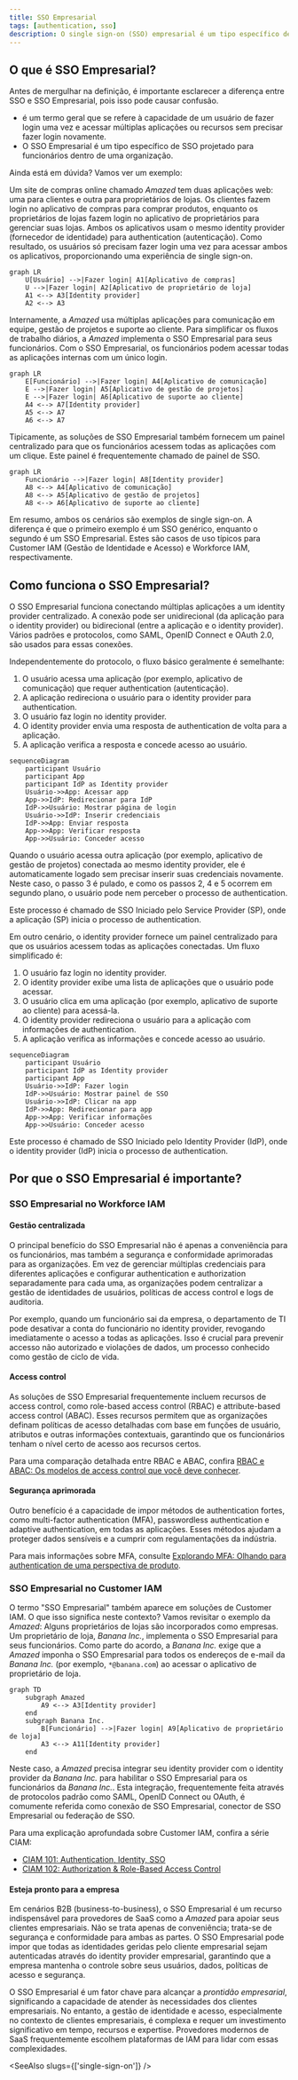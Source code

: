 ```yaml
---
title: SSO Empresarial
tags: [authentication, sso]
description: O single sign-on (SSO) empresarial é um tipo específico de SSO projetado para funcionários dentro de uma organização.
---
```


## O que é SSO Empresarial?

Antes de mergulhar na definição, é importante esclarecer a diferença entre SSO e SSO Empresarial, pois isso pode causar confusão.

- <Ref slug="single-sign-on" /> é um termo geral que se refere à capacidade de um usuário de fazer login uma vez e acessar múltiplas aplicações ou recursos sem precisar fazer login novamente.
- O SSO Empresarial é um tipo específico de SSO projetado para funcionários dentro de uma organização.

Ainda está em dúvida? Vamos ver um exemplo:

Um site de compras online chamado _Amazed_ tem duas aplicações web: uma para clientes e outra para proprietários de lojas. Os clientes fazem login no aplicativo de compras para comprar produtos, enquanto os proprietários de lojas fazem login no aplicativo de proprietários para gerenciar suas lojas. Ambos os aplicativos usam o mesmo identity provider (fornecedor de identidade) para authentication (autenticação). Como resultado, os usuários só precisam fazer login uma vez para acessar ambos os aplicativos, proporcionando uma experiência de single sign-on.

```mermaid
graph LR
    U[Usuário] -->|Fazer login| A1[Aplicativo de compras]
    U -->|Fazer login| A2[Aplicativo de proprietário de loja]
    A1 <--> A3[Identity provider]
    A2 <--> A3
```

Internamente, a _Amazed_ usa múltiplas aplicações para comunicação em equipe, gestão de projetos e suporte ao cliente. Para simplificar os fluxos de trabalho diários, a _Amazed_ implementa o SSO Empresarial para seus funcionários. Com o SSO Empresarial, os funcionários podem acessar todas as aplicações internas com um único login.

```mermaid
graph LR
    E[Funcionário] -->|Fazer login| A4[Aplicativo de comunicação]
    E -->|Fazer login| A5[Aplicativo de gestão de projetos]
    E -->|Fazer login| A6[Aplicativo de suporte ao cliente]
    A4 <--> A7[Identity provider]
    A5 <--> A7
    A6 <--> A7
```

Tipicamente, as soluções de SSO Empresarial também fornecem um painel centralizado para que os funcionários acessem todas as aplicações com um clique. Este painel é frequentemente chamado de painel de SSO.

```mermaid
graph LR
    Funcionário -->|Fazer login| A8[Identity provider]
    A8 <--> A4[Aplicativo de comunicação]
    A8 <--> A5[Aplicativo de gestão de projetos]
    A8 <--> A6[Aplicativo de suporte ao cliente]
```

Em resumo, ambos os cenários são exemplos de single sign-on. A diferença é que o primeiro exemplo é um SSO genérico, enquanto o segundo é um SSO Empresarial. Estes são casos de uso típicos para Customer IAM (Gestão de Identidade e Acesso) e Workforce IAM, respectivamente.

## Como funciona o SSO Empresarial?

O SSO Empresarial funciona conectando múltiplas aplicações a um identity provider centralizado. A conexão pode ser unidirecional (da aplicação para o identity provider) ou bidirecional (entre a aplicação e o identity provider). Vários padrões e protocolos, como SAML, OpenID Connect e OAuth 2.0, são usados para essas conexões.

Independentemente do protocolo, o fluxo básico geralmente é semelhante:

1. O usuário acessa uma aplicação (por exemplo, aplicativo de comunicação) que requer authentication (autenticação).
2. A aplicação redireciona o usuário para o identity provider para authentication.
3. O usuário faz login no identity provider.
4. O identity provider envia uma resposta de authentication de volta para a aplicação.
5. A aplicação verifica a resposta e concede acesso ao usuário.

```mermaid
sequenceDiagram
    participant Usuário
    participant App
    participant IdP as Identity provider
    Usuário->>App: Acessar app
    App->>IdP: Redirecionar para IdP
    IdP->>Usuário: Mostrar página de login
    Usuário->>IdP: Inserir credenciais
    IdP->>App: Enviar resposta
    App->>App: Verificar resposta
    App->>Usuário: Conceder acesso
```

Quando o usuário acessa outra aplicação (por exemplo, aplicativo de gestão de projetos) conectada ao mesmo identity provider, ele é automaticamente logado sem precisar inserir suas credenciais novamente. Neste caso, o passo 3 é pulado, e como os passos 2, 4 e 5 ocorrem em segundo plano, o usuário pode nem perceber o processo de authentication.

Este processo é chamado de SSO Iniciado pelo Service Provider (SP), onde a aplicação (SP) inicia o processo de authentication.

Em outro cenário, o identity provider fornece um painel centralizado para que os usuários acessem todas as aplicações conectadas. Um fluxo simplificado é:

1. O usuário faz login no identity provider.
2. O identity provider exibe uma lista de aplicações que o usuário pode acessar.
3. O usuário clica em uma aplicação (por exemplo, aplicativo de suporte ao cliente) para acessá-la.
4. O identity provider redireciona o usuário para a aplicação com informações de authentication.
5. A aplicação verifica as informações e concede acesso ao usuário.

```mermaid
sequenceDiagram
    participant Usuário
    participant IdP as Identity provider
    participant App
    Usuário->>IdP: Fazer login
    IdP->>Usuário: Mostrar painel de SSO
    Usuário->>IdP: Clicar na app
    IdP->>App: Redirecionar para app
    App->>App: Verificar informações
    App->>Usuário: Conceder acesso
```

Este processo é chamado de SSO Iniciado pelo Identity Provider (IdP), onde o identity provider (IdP) inicia o processo de authentication.

## Por que o SSO Empresarial é importante?

### SSO Empresarial no Workforce IAM

#### Gestão centralizada

O principal benefício do SSO Empresarial não é apenas a conveniência para os funcionários, mas também a segurança e conformidade aprimoradas para as organizações. Em vez de gerenciar múltiplas credenciais para diferentes aplicações e configurar authentication e authorization separadamente para cada uma, as organizações podem centralizar a gestão de identidades de usuários, políticas de access control e logs de auditoria.

Por exemplo, quando um funcionário sai da empresa, o departamento de TI pode desativar a conta do funcionário no identity provider, revogando imediatamente o acesso a todas as aplicações. Isso é crucial para prevenir accesso não autorizado e violações de dados, um processo conhecido como gestão de ciclo de vida.

#### Access control

As soluções de SSO Empresarial frequentemente incluem recursos de access control, como role-based access control (RBAC) e attribute-based access control (ABAC). Esses recursos permitem que as organizações definam políticas de acesso detalhadas com base em funções de usuário, atributos e outras informações contextuais, garantindo que os funcionários tenham o nível certo de acesso aos recursos certos.

Para uma comparação detalhada entre RBAC e ABAC, confira [RBAC e ABAC: Os modelos de access control que você deve conhecer](https://blog.logto.io/rbac-and-abac).

#### Segurança aprimorada

Outro benefício é a capacidade de impor métodos de authentication fortes, como multi-factor authentication (MFA), passwordless authentication e adaptive authentication, em todas as aplicações. Esses métodos ajudam a proteger dados sensíveis e a cumprir com regulamentações da indústria.

Para mais informações sobre MFA, consulte [Explorando MFA: Olhando para authentication de uma perspectiva de produto](https://blog.logto.io/elaborate-mfa).

### SSO Empresarial no Customer IAM

O termo "SSO Empresarial" também aparece em soluções de Customer IAM. O que isso significa neste contexto? Vamos revisitar o exemplo da _Amazed_: Alguns proprietários de lojas são incorporados como empresas. Um proprietário de loja, _Banana Inc._, implementa o SSO Empresarial para seus funcionários. Como parte do acordo, a _Banana Inc._ exige que a _Amazed_ imponha o SSO Empresarial para todos os endereços de e-mail da _Banana Inc._ (por exemplo, `*@banana.com`) ao acessar o aplicativo de proprietário de loja.

```mermaid
graph TD
    subgraph Amazed
        A9 <--> A3[Identity provider]
    end
    subgraph Banana Inc.
        B[Funcionário] -->|Fazer login| A9[Aplicativo de proprietário de loja]
        A3 <--> A11[Identity provider]
    end
```

Neste caso, a _Amazed_ precisa integrar seu identity provider com o identity provider da _Banana Inc._ para habilitar o SSO Empresarial para os funcionários da _Banana Inc._. Esta integração, frequentemente feita através de protocolos padrão como SAML, OpenID Connect ou OAuth, é comumente referida como conexão de SSO Empresarial, conector de SSO Empresarial ou federação de SSO.

Para uma explicação aprofundada sobre Customer IAM, confira a série CIAM:

- [CIAM 101: Authentication, Identity, SSO](https://blog.logto.io/ciam-101-intro-authn-sso)
- [CIAM 102: Authorization & Role-Based Access Control](https://blog.logto.io/ciam-102-authz-and-rbac)

#### Esteja pronto para a empresa

Em cenários B2B (business-to-business), o SSO Empresarial é um recurso indispensável para provedores de SaaS como a _Amazed_ para apoiar seus clientes empresariais. Não se trata apenas de conveniência; trata-se de segurança e conformidade para ambas as partes. O SSO Empresarial pode impor que todas as identidades geridas pelo cliente empresarial sejam autenticadas através do identity provider empresarial, garantindo que a empresa mantenha o controle sobre seus usuários, dados, políticas de acesso e segurança.

O SSO Empresarial é um fator chave para alcançar a _prontidão empresarial_, significando a capacidade de atender às necessidades dos clientes empresariais. No entanto, a gestão de identidade e acesso, especialmente no contexto de clientes empresariais, é complexa e requer um investimento significativo em tempo, recursos e expertise. Provedores modernos de SaaS frequentemente escolhem plataformas de IAM para lidar com essas complexidades.

<SeeAlso slugs={['single-sign-on']} />